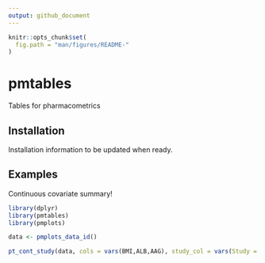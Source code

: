 ```yaml
---
output: github_document
---
```


<!-- README.md is generated from README.Rmd. Please edit that file -->

```r
knitr::opts_chunk$set(
  fig.path = "man/figures/README-"
)
```

# pmtables

<!-- badges: start -->
<!-- badges: end -->

Tables for pharmacometrics

## Installation

Installation information to be updated when ready.


## Examples

Continuous covariate summary!

```r
library(dplyr)
library(pmtables)
library(pmplots)

data <- pmplots_data_id()
```

```r
pt_cont_study(data, cols = vars(BMI,ALB,AAG), study_col = vars(Study = STUDYc)) 
```




